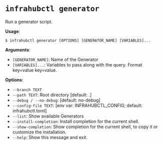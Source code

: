 # `infrahubctl generator`

Run a generator script.

**Usage**:

```shell
$ infrahubctl generator [OPTIONS] [GENERATOR_NAME] [VARIABLES]...
```

**Arguments**:

* `[GENERATOR_NAME]`: Name of the Generator
* `[VARIABLES]...`: Variables to pass along with the query. Format key=value key=value.

**Options**:

* `--branch TEXT`
* `--path TEXT`: Root directory  [default: .]
* `--debug / --no-debug`: [default: no-debug]
* `--config-file TEXT`: [env var: INFRAHUBCTL_CONFIG; default: infrahubctl.toml]
* `--list`: Show available Generators
* `--install-completion`: Install completion for the current shell.
* `--show-completion`: Show completion for the current shell, to copy it or customize the installation.
* `--help`: Show this message and exit.
